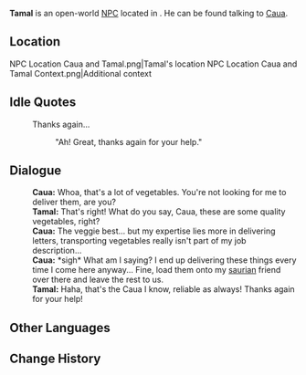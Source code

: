 {{Meta
<!-- Remove this template after adding the missing info -->
|missing_NPC_profile  = yes
}}
{{Character Infobox
|type             = Open-World NPC
|image            = NPC Tamal.png
|realname         = <!-- Optional, if different from in-game name -->
|deceased         = <!-- Past (for deceased prior to events of the game) or free response -->
|region           = Natlan
|location         = Natlan
|affiliation      = Scions of the Canopy
|title            = 

|ancestry         = <!-- Clan/family -->
|father           = 
|mother           = 
|spouse           = 
|sibling          = 
|child            = 
|relative         = 

|voiceEN          = 
|voiceCN          = 
|voiceJP          = 
|voiceKR          = 
|dialoguereward   = 
}}
'''Tamal''' is an open-world [[NPC]] located in {{Location|"Collective of Plenty"}}. He can be found talking to [[Caua]].

==Location==
<gallery>
NPC Location Caua and Tamal.png|Tamal's location
NPC Location Caua and Tamal Context.png|Additional context
</gallery>
<!--
==Profile==
Detailed story/lore information goes here.
''(To be added.)''

===Appearance===
Keep appearance section short and concise. Limit to 2 paragraphs with 3-4 sentences each.
''(To be added.)''

==Quests and Events==
{{Quests and Events}}
-->

==Idle Quotes==
{{Dialogue Start}}
:{{DIcon|Idle}} Thanks again...
::{{A|VO Tamal 01.ogg}} "Ah! Great, thanks again for your help."
{{Dialogue End}}

==Dialogue==
{{Dialogue Start}}
:'''Caua:''' Whoa, that's a lot of vegetables. You're not looking for me to deliver them, are you?
:'''Tamal:''' That's right! What do you say, Caua, these are some quality vegetables, right?
:'''Caua:''' The veggie best... but my expertise lies more in delivering letters, transporting vegetables really isn't part of my job description...
:'''Caua:''' *sigh* What am I saying? I end up delivering these things every time I come here anyway... Fine, load them onto my [[saurian]] friend over there and leave the rest to us.
:'''Tamal:''' Haha, that's the Caua I know, reliable as always! Thanks again for your help!
{{Dialogue End}}
<!--
==Event Dialogue==
===Event Name===
{{Dialogue Start}}
:'''Tamal:'''
{{Dialogue End}}
-->
==Other Languages==
{{Other Languages|default_hidden=1
|en      = Tamal
|zhs     = 塔马鲁
|zhs_rm  = 
|zht     = 塔馬魯
|zht_rm  = 
|ja      = タマル
|ja_rm   = 
|ko      = 타말
|es      = Kamal
|fr      = Tamal
|ru      = Тамаль
|th      = Tamal
|vi      = Tamal
|de      = Tamal
|id      = Tamal
|pt      = Tamal
|tr      = Tamal
|it      = Tamal
}}

==Change History==
{{Change History|5.5}}
<!--
==References==
{{Reflist}}
-->